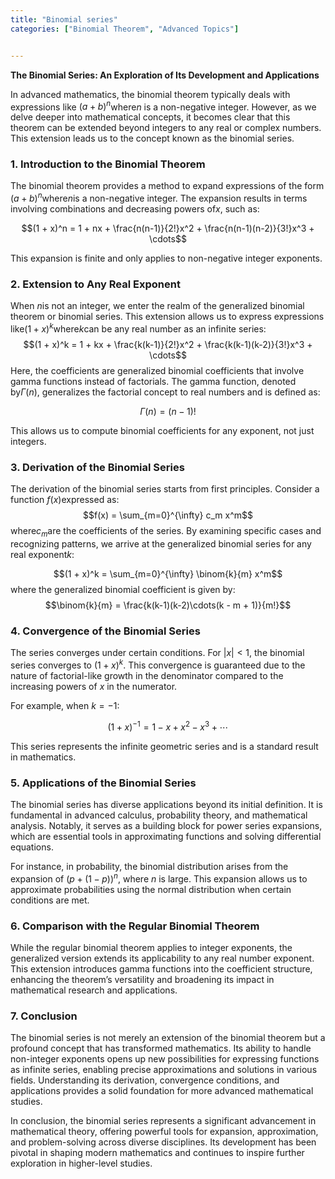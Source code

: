 ```yaml
---
title: "Binomial series"
categories: ["Binomial Theorem", "Advanced Topics"]


---
```




**The Binomial Series: An Exploration of Its Development and Applications**

In advanced mathematics, the binomial theorem typically deals with expressions like $(a + b)^n$where$n$ is a non-negative integer. However, as we delve deeper into mathematical concepts, it becomes clear that this theorem can be extended beyond integers to any real or complex numbers. This extension leads us to the concept known as the binomial series.

### 1. Introduction to the Binomial Theorem

The binomial theorem provides a method to expand expressions of the form $(a + b)^n$where$n$is a non-negative integer. The expansion results in terms involving combinations and decreasing powers of$x$, such as:

$$(1 + x)^n = 1 + nx + \frac{n(n-1)}{2!}x^2 + \frac{n(n-1)(n-2)}{3!}x^3 + \cdots$$

This expansion is finite and only applies to non-negative integer exponents.

### 2. Extension to Any Real Exponent

When $n$is not an integer, we enter the realm of the generalized binomial theorem or binomial series. This extension allows us to express expressions like$(1 + x)^k$where$k$can be any real number as an infinite series:$$(1 + x)^k = 1 + kx + \frac{k(k-1)}{2!}x^2 + \frac{k(k-1)(k-2)}{3!}x^3 + \cdots$$Here, the coefficients are generalized binomial coefficients that involve gamma functions instead of factorials. The gamma function, denoted by$\Gamma(n)$, generalizes the factorial concept to real numbers and is defined as:

$$\Gamma(n) = (n-1)!$$

This allows us to compute binomial coefficients for any exponent, not just integers.

### 3. Derivation of the Binomial Series

The derivation of the binomial series starts from first principles. Consider a function $f(x)$expressed as:$$f(x) = \sum_{m=0}^{\infty} c_m x^m$$where$c_m$are the coefficients of the series. By examining specific cases and recognizing patterns, we arrive at the generalized binomial series for any real exponent$k$:

$$(1 + x)^k = \sum_{m=0}^{\infty} \binom{k}{m} x^m$$where the generalized binomial coefficient is given by:$$\binom{k}{m} = \frac{k(k-1)(k-2)\cdots(k - m + 1)}{m!}$$

### 4. Convergence of the Binomial Series

The series converges under certain conditions. For $|x| < 1$, the binomial series converges to $(1 + x)^k$. This convergence is guaranteed due to the nature of factorial-like growth in the denominator compared to the increasing powers of $x$ in the numerator.

For example, when $k = -1$:

$$(1 + x)^{-1} = 1 - x + x^2 - x^3 + \cdots$$

This series represents the infinite geometric series and is a standard result in mathematics.

### 5. Applications of the Binomial Series

The binomial series has diverse applications beyond its initial definition. It is fundamental in advanced calculus, probability theory, and mathematical analysis. Notably, it serves as a building block for power series expansions, which are essential tools in approximating functions and solving differential equations.

For instance, in probability, the binomial distribution arises from the expansion of $(p + (1-p))^n$, where $n$ is large. This expansion allows us to approximate probabilities using the normal distribution when certain conditions are met.

### 6. Comparison with the Regular Binomial Theorem

While the regular binomial theorem applies to integer exponents, the generalized version extends its applicability to any real number exponent. This extension introduces gamma functions into the coefficient structure, enhancing the theorem's versatility and broadening its impact in mathematical research and applications.

### 7. Conclusion

The binomial series is not merely an extension of the binomial theorem but a profound concept that has transformed mathematics. Its ability to handle non-integer exponents opens up new possibilities for expressing functions as infinite series, enabling precise approximations and solutions in various fields. Understanding its derivation, convergence conditions, and applications provides a solid foundation for more advanced mathematical studies.

In conclusion, the binomial series represents a significant advancement in mathematical theory, offering powerful tools for expansion, approximation, and problem-solving across diverse disciplines. Its development has been pivotal in shaping modern mathematics and continues to inspire further exploration in higher-level studies.
